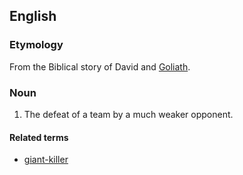 ==English==

===Etymology===
From the Biblical story of David and [[Goliath]].

===Noun===
{{en-noun}}

# {{label|en|sports}} The defeat of a team by a much weaker opponent.

====Related terms====
* [[giant-killer]]